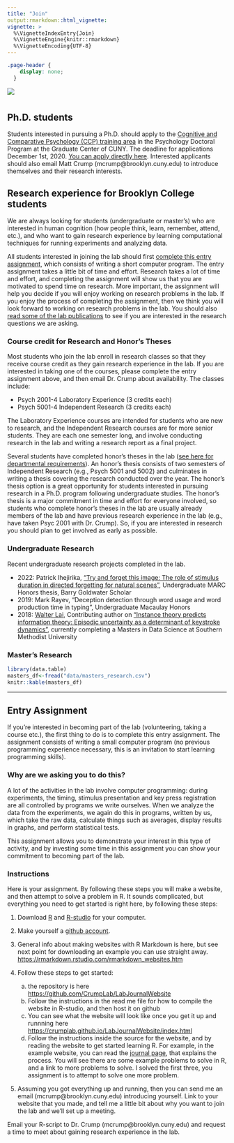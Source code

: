 ```yaml
---
title: "Join"
output:rmarkdown::html_vignette:
vignette: >
  %\VignetteIndexEntry{Join}
  %\VignetteEngine{knitr::rmarkdown}
  %\VignetteEncoding{UTF-8}
---
```


```css
.page-header {
    display: none;
  }
```

<img src="images/opportunities_banner.jpg" style= width="100%"/>

#

## Ph.D. students

Students interested in pursuing a Ph.D. should apply to the [Cognitive and Comparative Psychology (CCP) training area](https://ccp-cuny.github.io) in the Psychology Doctoral Program at the Graduate Center of CUNY. The deadline for applications December 1st, 2020. [You can apply directly here](http://www.gc.cuny.edu/Prospective-Current-Students/Prospective-Students/Admissions). Interested applicants should also email Matt Crump (mcrump@brooklyn.cuny.edu) to introduce themselves and their research interests.

## Research experience for Brooklyn College students

We are always looking for students (undergraduate or master's) who are interested in human cognition (how people think, learn, remember, attend, etc.), and who want to gain research experience by learning computational techniques for running experiments and analyzing data.

All students interested in joining the lab should first [complete this entry assignment](#entry), which consists of writing a short computer program. The entry assignment takes a little bit of time and effort. Research takes a lot of time and effort, and completing the assignment will show us that you are motivated to spend time on research. More important, the assignment will help you decide if you will enjoy working on research problems in the lab. If you enjoy the process of completing the assignment, then we think you will look forward to working on research problems in the lab. You should also [read some of the lab publications](https://crumplab.github.io/publications/) to see if you are interested in the research questions we are asking.

### Course credit for Research and Honor's Theses

Most students who join the lab enroll in research classes so that they receive course credit as they gain research experience in the lab. If you are interested in taking one of the courses, please complete the entry assignment above, and then email Dr. Crump about availability. The classes include:

- Psych 2001-4 Laboratory Experience (3 credits each)
- Psych 5001-4 Independent Research (3 credits each)

The Laboratory Experience courses are intended for students who are new to research, and the Independent Research courses are for more senior students. They are each one semester long, and involve conducting research in the lab and writing a research report as a final project.

Several students have completed honor's theses in the lab ([see here for departmental requirements](http://www.brooklyn.cuny.edu/web/academics/schools/naturalsciences/undergraduate/psychology/students/honors.php)). An honor's thesis consists of two semesters of Independent Research (e.g., Psych 5001 and 5002) and culminates in writing a thesis covering the research conducted over the year. The honor's thesis option is a great opportunity for students interested in pursuing research in a Ph.D. program following undergraduate studies. The honor's thesis is a major commitment in time and effort for everyone involved, so students who complete honor's theses in the lab are usually already members of the lab and have previous research experience in the lab (e.g., have taken Psyc 2001 with Dr. Crump). So, if you are interested in research you should plan to get involved as early as possible.

### Undergraduate Research

Recent undergraduate research projects completed in the lab.

- 2022: Patrick Ihejirika, ["Try and forget this image: The role of stimulus duration in directed forgetting for natural scenes"](https://www.crumplab.com/PatrickHonorsThesis/), Undergraduate MARC Honors thesis, Barry Goldwater Scholar
- 2019: Mark Rayev, "Deception detection through word usage and word production time in typing", Undergraduate Macaulay Honors
- 2018: [Walter Lai](https://www.linkedin.com/in/walter-lai-31395b181), Contributing author on ["Instance theory predicts information theory: Episodic uncertainty as a determinant of keystroke dynamics"](https://crumplab.github.io/EntropyTyping/index.html), currently completing a Masters in Data Science at Southern Methodist University


### Master's Research

```r
library(data.table)
masters_df<-fread("data/masters_research.csv")
knitr::kable(masters_df)

```

---

## Entry Assignment {#entry}

If you’re interested in becoming part of the lab (volunteering, taking a course etc.), the first thing to do is to complete this entry assignment. The assignment consists of writing a small computer program (no previous programming experience necessary, this is an invitation to start learning programming skills).

### Why are we asking you to do this?

A lot of the activities in the lab involve computer programming: during experiments, the timing, stimulus presentation and key press registration are all controlled by programs we write ourselves. When we analyze the data from the experiments, we again do this in programs, written by us, which take the raw data, calculate things such as averages, display results in graphs, and perform statistical tests.

This assignment allows you to demonstrate your interest in this type of activity, and by investing some time in this assignment you can show your commitment to becoming part of the lab.

### Instructions

Here is your assignment. By following these steps you will make a website, and then attempt to solve a problem in R. It sounds complicated, but everything you need to get started is right here, by following these steps:


1. Download [R](https://www.r-project.org) and [R-studio](https://www.rstudio.com) for your computer.

2. Make yourself a [github account](https://github.com).

3. General info about making websites with R Markdown is here, but see next point for downloading an example you can use straight away. [https://rmarkdown.rstudio.com/rmarkdown_websites.htm](https://rmarkdown.rstudio.com/rmarkdown_websites.htm)

4. Follow these steps to get started:

    a. the repository is here [https://github.com/CrumpLab/LabJournalWebsite](https://github.com/CrumpLab/LabJournalWebsite)
    b. Follow the instructions in the read me file for how to compile the website in R-studio, and then host it on github
    c. You can see what the website will look like once you get it up and runnning here [https://crumplab.github.io/LabJournalWebsite/index.html](https://crumplab.github.io/LabJournalWebsite/index.html)
    d. Follow the instructions inside the source for the website, and by reading the website to get started learning R. For example, in the example website, you can read the [journal page](https://crumplab.github.io/LabJournalWebsite/Journal.html), that explains the process. You will see there are some example problems to solve in R, and a link to more problems to solve. I solved the first three, you assignment is to attempt to solve one more problem.

5. Assuming you got everything up and running, then you can send me an email (mcrump@brooklyn.cuny.edu) introducing yourself. Link to your website that you made, and tell me a little bit about why you want to join the lab and we'll set up a meeting.

Email your R-script to Dr. Crump (mcrump@brooklyn.cuny.edu) and request a time to meet about gaining research experience in the lab.
